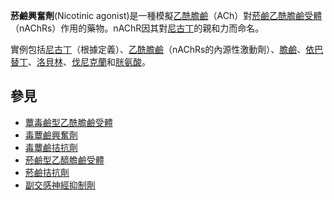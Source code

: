 {{Multiple issues|
{{Request translation|en|}}
{{Expert needed|subject=生物学|time=2020-11-30T15:29:02+00:00}}
{{Unreferenced|time=2020-11-30T15:29:02+00:00}}
}}
{{translating|[[:en:Nicotinic_agonist|:en:Nicotinic agonist]]||tpercent=|time=2020-11-22UTC13:45:35}}
'''菸鹼興奮劑'''(Nicotinic agonist)是一種模擬[[乙酰膽鹼|乙酰膽鹼]]（ACh）對[[菸鹼乙酰膽鹼受體|菸鹼乙酰膽鹼受體]]（nAChRs）作用的藥物。nAChR因其對[[尼古丁|尼古丁]]的親和力而命名。

實例包括[[尼古丁|尼古丁]]（根據定義）、[[乙酰膽鹼|乙酰膽鹼]]（nAChRs的內源性激動劑）、[[膽鹼|膽鹼]]、[[依巴替丁|依巴替丁]]、[[洛貝林|洛貝林]]、[[伐尼克蘭|伐尼克蘭]]和[[胱氨酸|胱氨酸]]。

==參見==
* [[蕈毒鹼型乙酰膽鹼受體|蕈毒鹼型乙酰膽鹼受體]]
* [[毒蕈鹼興奮劑|毒蕈鹼興奮劑]]
* [[毒蕈鹼拮抗劑|毒蕈鹼拮抗劑]]
* [[菸鹼型乙醯膽鹼受體|菸鹼型乙醯膽鹼受體]]
* [[菸鹼拮抗劑|菸鹼拮抗劑]]
* [[副交感神經抑制劑|副交感神經抑制劑]]